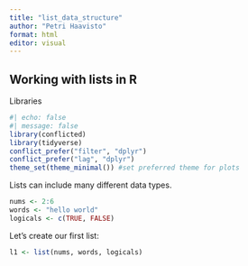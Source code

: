 ```yaml
---
title: "list_data_structure"
author: "Petri Haavisto"
format: html
editor: visual
---
```


## Working with lists in R

Libraries

```r
#| echo: false
#| message: false
library(conflicted)  
library(tidyverse)
conflict_prefer("filter", "dplyr")
conflict_prefer("lag", "dplyr")
theme_set(theme_minimal()) #set preferred theme for plots
```

Lists can include many different data types.

```r
nums <- 2:6
words <- "hello world"
logicals <- c(TRUE, FALSE)
```

Let's create our first list:

```r
l1 <- list(nums, words, logicals)
```
